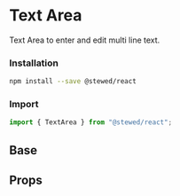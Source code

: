 
# Text Area

Text Area to enter and edit multi line text.

### Installation

```bash
npm install --save @stewed/react
```

### Import

```js
import { TextArea } from "@stewed/react";
```

<Meta of={TextAreaStories} />

## Base

<Canvas of={TextAreaStories.Base} />

## Props

<ArgTypes of={TextAreaStories} />
